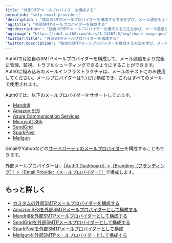 ---
title: "外部SMTPメールプロバイダーを構成する"
permalink: "smtp-email-providers"
'description': "独自のSMTPメールプロバイダーを構成する方法を学び、メール通信をより完全に管理、監視、トラブルシューティングできるようにします。"
'og:title': "外部SMTPメールプロバイダーを構成する"
'og:description': "独自のSMTPメールプロバイダーを構成する方法を学び、メール通信をより完全に管理、監視、トラブルシューティングできるようにします。"
'og:image': "https://cdn2.auth0.com/docs/1.14567.0/img/share-image.png"
'twitter:title': "外部SMTPメールプロバイダーを構成する"
'twitter:description': "独自のSMTPメールプロバイダーを構成する方法を学び、メール通信をより完全に管理、監視、トラブルシューティングできるようにします。"
---

Auth0では独自のSMTPメールプロバイダーを構成して、メール通信をより完全に管理、監視、トラブルシューティングできるようにすることができます。Auth0に組み込みのメールインフラストラクチャは、メールのテストにのみ使用してください。メールプロバイダーは1つだけ構成でき、これはすべてのメールで使用されます。

Auth0では、以下のメールプロバイダーをサポートしています。

* [Mandrill](/ja-jp/customize/email/smtp-email-providers/configure-mandrill-as-external-smtp-email-provider)
* [Amazon SES](/ja-jp/customize/email/smtp-email-providers/configure-amazon-ses-as-external-smtp-email-provider)
* [Azure Communication Services](/ja-jp/customize/email/smtp-email-providers/configure-azure-comm-service-as-smtp-email-provider)
* [Microsoft 365](/ja-jp/customize/email/smtp-email-providers/configure-365-exchange-as-smtp-email-provider)
* [SendGrid](/ja-jp/customize/email/smtp-email-providers/configure-sendgrid-as-external-smtp-email-provider)
* [SparkPost](/ja-jp/customize/email/smtp-email-providers/configure-sparkpost-as-external-smtp-email-provider)
* [Mailgun](/ja-jp/customize/email/smtp-email-providers/configure-mailgun-as-external-smtp-email-provider)

GmailやYahooなどの[サードパーティのメールプロバイダー](/ja-jp/customize/email/smtp-email-providers/configure-custom-external-smtp-email-provider)を構成することもできます。

外部メールプロバイダーは、[［Auth0 Dashboard］>［Branding（ブランディング）］>［Email Provider（メールプロバイダー）］](https://manage.auth0.com/#/templates/provider)で構成します。

## もっと詳しく

* [カスタムの外部SMTPメールプロバイダーを構成する](/ja-jp/customize/email/smtp-email-providers/configure-custom-external-smtp-email-provider)
* [Amazon SESを外部SMTPメールプロバイダーとして構成する](/ja-jp/customize/email/smtp-email-providers/configure-amazon-ses-as-external-smtp-email-provider)
* [Mandrillを外部SMTPメールプロバイダーとして構成する](/ja-jp/customize/email/smtp-email-providers/configure-mandrill-as-external-smtp-email-provider)
* [SendGridを外部SMTPメールプロバイダーとして構成する](/ja-jp/customize/email/smtp-email-providers/configure-sendgrid-as-external-smtp-email-provider)
* [SparkPostを外部SMTPメールプロバイダーとして構成](/ja-jp/customize/email/smtp-email-providers/configure-sparkpost-as-external-smtp-email-provider)
* [Mailgunを外部SMTPメールプロバイダーとして構成する](/ja-jp/customize/email/smtp-email-providers/configure-mailgun-as-external-smtp-email-provider)